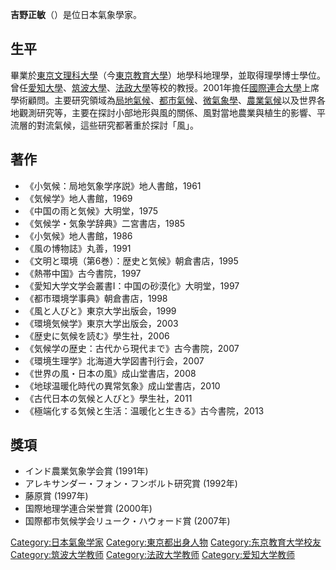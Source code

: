 {{Japanese|japanese=吉野 正敏|kana=よしの まさとし|romaji=Yoshino Masatoshi}}

'''吉野正敏'''（{{bd|1928年|1月1日|2017年|7月14日|catIdx=Yoshino}}）是位日本氣象學家。

==生平==
畢業於[[東京文理科大學|東京文理科大學]]（今[[東京教育大學|東京教育大學]]）地學科地理學，並取得理學博士學位。曾任[[愛知大學|愛知大學]]、[[筑波大學|筑波大學]]、[[法政大學|法政大學]]等校的教授。2001年擔任[[國際連合大學|國際連合大學]]上席學術顧問。主要研究領域為[[局地氣候|局地氣候]]、[[都市氣候|都市氣候]]、[[微氣象學|微氣象學]]、[[農業氣候|農業氣候]]以及世界各地觀測研究等，主要在探討小部地形與風的關係、風對當地農業與植生的影響、平流層的對流氣候，這些研究都著重於探討「風」。

== 著作 ==
*《小気候：局地気象学序説》地人書館，1961
*《気候学》地人書館，1969
*《中国の雨と気候》大明堂，1975
*《気候学・気象学辞典》二宮書店，1985
*《小気候》地人書館，1986
*《風の博物誌》丸善，1991
*《文明と環境（第6巻）：歴史と気候》朝倉書店，1995
*《熱帯中国》古今書院，1997
*《愛知大学文学会叢書Ⅰ：中国の砂漠化》大明堂，1997
*《都市環境学事典》朝倉書店，1998
*《風と人びと》東京大学出版会，1999
*《環境気候学》東京大学出版会，2003
*《歴史に気候を読む》學生社，2006
*《気候学の歴史：古代から現代まで》古今書院，2007
*《環境生理学》北海道大学図書刊行会，2007
*《世界の風・日本の風》成山堂書店，2008
*《地球温暖化時代の異常気象》成山堂書店，2010
*《古代日本の気候と人びと》學生社，2011
*《極端化する気候と生活：温暖化と生きる》古今書院，2013

== 獎項 ==
*インド農業気象学会賞 (1991年)
*アレキサンダー・フォン・フンボルト研究賞 (1992年)
*藤原賞 (1997年)
*国際地理学連合栄誉賞 (2000年)
*国際都市気候学会リューク・ハウォード賞 (2007年)

{{DEFAULTSORT:Yoshino, Masatoshi}}
[[Category:日本氣象学家|Category:日本氣象学家]]
[[Category:東京都出身人物|Category:東京都出身人物]]
[[Category:东京教育大学校友|Category:东京教育大学校友]]
[[Category:筑波大学教师|Category:筑波大学教师]]
[[Category:法政大学教师|Category:法政大学教师]]
[[Category:爱知大学教师|Category:爱知大学教师]]